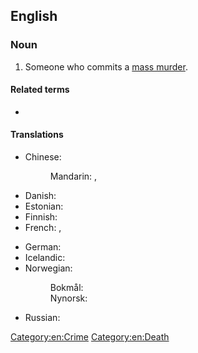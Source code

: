 ==English==
{{wikipedia|Mass murder}}

===Noun===
{{en-noun}}

# Someone who commits a [[mass murder]].

====Related terms====
* {{l|en|serial killer}}

====Translations====
{{trans-top-also|someone who commits a mass murder|serial killer}}
* Chinese:
*: Mandarin: {{qualifier|no exact term exists}} {{t|cmn|[[殺戮]][[眾多]][[的]][[人]]}}, {{t|cmn|[[杀戮]][[众多]][[的]][[人]]|tr=shālù zhòngduō de rén}}
* Danish: {{t|da|massemorder|c}}
* Estonian: {{t+|et|massimõrvar}}
* Finnish: {{t+|fi|joukkomurhaaja}}
* French: {{t|fr|tueur de masse|m}}, {{t|fr|meurtrier de masse|m}}
{{trans-mid}}
* German: {{t+|de|Massenmörder|m}}
* Icelandic: {{t|is|fjöldamorðingi|m}}
* Norwegian:
*: Bokmål: {{t|nb|massemorder|m}}
*: Nynorsk: {{t|nn|massemordar|m}}
* Russian: {{t|ru|сери́йный уби́йца|m}}
{{trans-bottom}}

[[Category:en:Crime]]
[[Category:en:Death]]